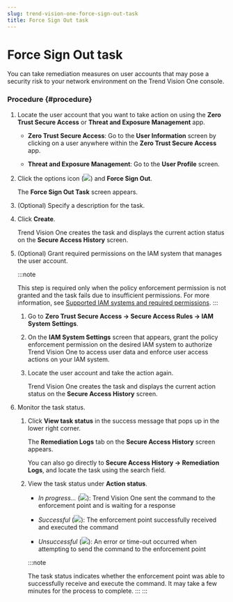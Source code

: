 ```yaml
---
slug: trend-vision-one-force-sign-out-task
title: Force Sign Out task
---
```

# Force Sign Out task

You can take remediation measures on user accounts that may pose a security risk to your network environment on the Trend Vision One console.

### Procedure {#procedure}

1.  Locate the user account that you want to take action on using the **Zero Trust Secure Access** or **Threat and Exposure Management** app.

    - **Zero Trust Secure Access**: Go to the **User Information** screen by clicking on a user anywhere within the **Zero Trust Secure Access** app.

    - **Threat and Exposure Management**: Go to the **User Profile** screen.

2.  Click the options icon (![](/images/options_icon=1b2aff71-0b33-4aa1-b8aa-6105438834e7.webp)) and **Force Sign Out**.

    The **Force Sign Out Task** screen appears.

3.  (Optional) Specify a description for the task.

4.  Click **Create**.

    Trend Vision One creates the task and displays the current action status on the **Secure Access History** screen.

5.  (Optional) Grant required permissions on the IAM system that manages the user account.

    :::note

    This step is required only when the policy enforcement permission is not granted and the task fails due to insufficient permissions. For more information, see [Supported IAM systems and required permissions](iam-systems-required-permissions.mdx).
    :::

    1.  Go to **Zero Trust Secure Access → Secure Access Rules → IAM System Settings**.

    2.  On the **IAM System Settings** screen that appears, grant the policy enforcement permission on the desired IAM system to authorize Trend Vision One to access user data and enforce user access actions on your IAM system.

    3.  Locate the user account and take the action again.

        Trend Vision One creates the task and displays the current action status on the **Secure Access History** screen.

6.  Monitor the task status.

    1.  Click **View task status** in the success message that pops up in the lower right corner.

        The **Remediation Logs** tab on the **Secure Access History** screen appears.

        You can also go directly to **Secure Access History → Remediation Logs**, and locate the task using the search field.

    2.  View the task status under **Action status**.

        - *In progress...* (![](/images/inProgress=763d5319-3680-4b10-abca-a75782d8eb48.webp)): Trend Vision One sent the command to the enforcement point and is waiting for a response

        - *Successful* (![](/images/successful=d385863c-ae1f-4a76-8500-6d60d7a2de8f.webp)): The enforcement point successfully received and executed the command

        - *Unsuccessful* (![](/images/unsuccessful=e4c3ece6-3776-45dc-b99a-67195d7d21e0.webp)): An error or time-out occurred when attempting to send the command to the enforcement point

        :::note

        The task status indicates whether the enforcement point was able to successfully receive and execute the command. It may take a few minutes for the process to complete.
        :::
:::
